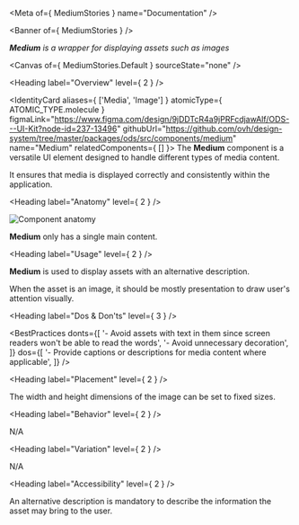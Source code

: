 
<Meta of={ MediumStories } name="Documentation" />

<Banner of={ MediumStories } />

_**Medium** is a wrapper for displaying assets such as images_

<Canvas of={ MediumStories.Default } sourceState="none" />

<Heading label="Overview" level={ 2 } />

<IdentityCard aliases={ ['Media', 'Image'] }
              atomicType={ ATOMIC_TYPE.molecule }
              figmaLink="https://www.figma.com/design/9jDDTcR4a9jPRFcdjawAlf/ODS---UI-Kit?node-id=237-13496"
              githubUrl="https://github.com/ovh/design-system/tree/master/packages/ods/src/components/medium"
              name="Medium"
              relatedComponents={ [] }>
  The **Medium** component is a versatile UI element designed to handle different types of media content.

  It ensures that media is displayed correctly and consistently within the application.
</IdentityCard>

<Heading label="Anatomy" level={ 2 } />

![Component anatomy](components/medium/anatomy.png "Component anatomy")

**Medium** only has a single main content.

<Heading label="Usage" level={ 2 } />

**Medium** is used to display assets with an alternative <StorybookLink kind="ODS Components/Text" label="Text" story="Documentation" /> description.

When the asset is an image, it should be mostly presentation to draw user's attention visually.

<Heading label="Dos & Don'ts" level={ 3 } />

<BestPractices
  donts={[
    '- Avoid assets with text in them since screen readers won\'t be able to read the words',
    '- Avoid unnecessary decoration',
  ]}
  dos={[
    '- Provide captions or descriptions for media content where applicable',
  ]}
/>

<Heading label="Placement" level={ 2 } />

The width and height dimensions of the image can be set to fixed sizes.

<Heading label="Behavior" level={ 2 } />

N/A

<Heading label="Variation" level={ 2 } />

N/A

<Heading label="Accessibility" level={ 2 } />

An alternative <StorybookLink kind="ODS Components/Text" label="Text" story="Documentation" /> description is mandatory to describe the information the asset may bring to the user.
